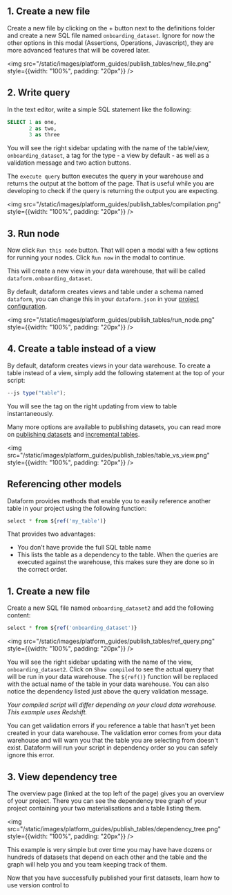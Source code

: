 

## 1. Create a new file

Create a new file by clicking on the + button next to the definitions folder and create a new SQL file named `onboarding_dataset`. Ignore for now the other options in this modal (Assertions, Operations, Javascript), they are more advanced features that will be covered later.

<img src="/static/images/platform_guides/publish_tables/new_file.png" style={{width: "100%", padding: "20px"}} />


## 2. Write query
In the text editor, write a simple SQL statement like the following:

```sql
SELECT 1 as one,
       2 as two,
       3 as three
```

You will see the right sidebar updating with the name of the table/view, `onboarding_dataset`, a tag for the type - a view by default - as well as a validation message and two action buttons.

The `execute query` button executes the query in your warehouse and returns the output at the bottom of the page. That is useful while you are developing to check if the query is returning the output you are expecting.

<img src="/static/images/platform_guides/publish_tables/compilation.png" style={{width: "100%", padding: "20px"}} />


## 3. Run node

Now click `Run this node` button. That will open a modal with a few options for running your nodes. Click `Run now` in the modal to continue.

This will create a new view in your data warehouse, that will be called `dataform.onboarding_dataset`.

<div className="pt-callout pt-icon-info-sign pt-intent-primary" markdown="1">
By default, dataform creates views and table under a schema named <code>dataform</code>, you can change this in your <code>dataform.json</code> in your <a href="../guides/configuration" >project configuration</a>.
</div>

<img src="/static/images/platform_guides/publish_tables/run_node.png" style={{width: "100%", padding: "20px"}} />


## 4. Create a table instead of a view
By default, dataform creates views in your data warehouse. To create a table instead of a view, simply add the following statement at the top of your script:
```js
--js type("table");
```
You will see the tag on the right updating from view to table instantaneously.

<div className="pt-callout pt-icon-info-sign pt-intent-none" markdown="1">
Many more options are available to publishing datasets, you can read more on <a href="../guides/tables" >publishing datasets</a> and <a href="../guides/incremental-tables" >incremental tables</a>.
</div>

<img src="/static/images/platform_guides/publish_tables/table_vs_view.png" style={{width: "100%", padding: "20px"}} />


## Referencing other models

Dataform provides methods that enable you to easily reference another table in your project using the following function:

```js
select * from ${ref('my_table')}
```

That provides two advantages:
 * You don’t have provide the full SQL table name
 * This lists the table as a dependency to the table. When the queries are executed against the warehouse, this makes sure they are done so in the correct order.

## 1. Create a new file

Create a new SQL file named `onboarding_dataset2` and add the following content:

```js
select * from ${ref('onboarding_dataset')}
```

<img src="/static/images/platform_guides/publish_tables/ref_query.png" style={{width: "100%", padding: "20px"}} />

You will see the right sidebar updating with the name of the view, `onboarding_dataset2`. Click on `Show compiled` to see the actual query that will be run in your data warehouse. The `${ref()}` function will be replaced with the actual name of the table in your data warehouse. You can also notice the dependency listed just above the query validation message.

_*Your compiled script will differ depending on your cloud data warehouse. This example uses Redshift.*_

<div className="pt-callout pt-icon-info-sign pt-intent-warning" markdown="1">
You can get validation errors if you reference a table that hasn't yet been created in your data warehouse. The validation error comes from your data warehouse and will warn you that the table you are selecting from doesn't exist. Dataform will run your script in dependency order so you can safely ignore this error.
</div>

## 3. View dependency tree

The overview page (linked at the top left of the page) gives you an overview of your project. There you can see the dependency tree graph of your project containing your two materialisations and a table listing them.

<img src="/static/images/platform_guides/publish_tables/dependency_tree.png" style={{width: "100%", padding: "20px"}} />

This example is very simple but over time you may have have dozens or hundreds of datasets that depend on each other and the table and the graph will help you and you team keeping track of them.

Now that you have successfully published your first datasets, learn how to use version control to
